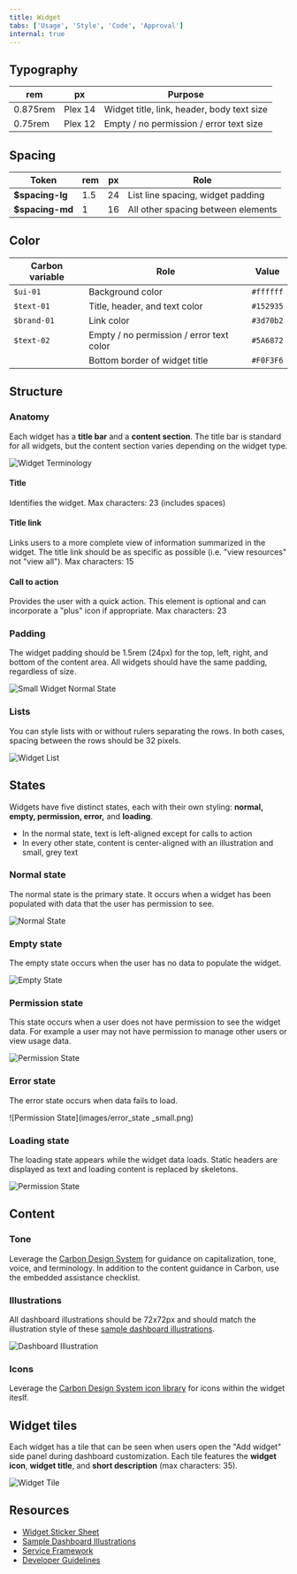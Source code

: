 ```yaml
---
title: Widget
tabs: ['Usage', 'Style', 'Code', 'Approval']
internal: true
---
```


## Typography

| rem      | px      | Purpose                          |
| -------- | ------- | -------      
| 0.875rem | Plex 14 | Widget title, link, header, body text size |
| 0.75rem  | Plex 12 | Empty / no permission / error text size



## Spacing

| Token            | rem   | px  | Role                                          |
| ---------------- | ----- | --- | --------------------------------------------- |
| **$spacing-lg**  | 1.5 | 24  | List line spacing, widget padding         |
| **$spacing-md**  | 1     | 16  | All other spacing between elements            |

## Color

| Carbon variable              | Role                      | Value         |
| ---------------------------- | --------------------------| ------------- |
| `$ui-01`                     | Background color          | `#ffffff`     |
| `$text-01` 						 | Title, header, and text color      | `#152935`     |
| `$brand-01`         			 | Link color | `#3d70b2`     |
| `$text-02`     			 | Empty / no permission / error text color      | `#5A6872`     |
|      			 | Bottom border of widget title    | `#F0F3F6`     |


## Structure

### Anatomy

Each widget has a <b>title bar</b> and a <b>content section</b>. The title bar is standard for all widgets, but the content section varies depending on the widget type. 



![Widget Terminology](images/widget_terminology.png)



#### Title
Identifies the widget. Max characters: 23 (includes spaces)

#### Title link
Links users to a more complete view of information summarized in the widget. The title link should be as specific as possible (i.e. "view resources" not "view all"). Max characters: 15

#### Call to action 
Provides the user with a quick action. This element is optional and can incorporate a "plus" icon if appropriate. Max characters: 23


### Padding

The widget padding should be 1.5rem (24px) for the top, left, right, and bottom of the content area. All widgets should have the same padding, regardless of size. 



![Small Widget Normal State](images/normal_state_small.png)




### Lists

You can style lists with or without rulers separating the rows. In both cases, spacing between the rows should be 32 pixels.



![Widget List](images/list_widget.png)



## States 

Widgets have five distinct states, each with their own styling: <b>normal, empty, permission, error,</b> and <b>loading</b>. 

- In the normal state, text is left-aligned except for calls to action
- In every other state, content is center-aligned with an illustration and small, grey text


### Normal state

The normal state is the primary state. It occurs when a widget has been populated with data that the user has permission to see. 



![Normal State](images/normal_state_small.png)



### Empty state

The empty state occurs when the user has no data to populate the widget. 



![Empty State](images/empty_state_small.png)



### Permission state


This state occurs when a user does not have permission to see the widget data. For example a user may not have permission to manage other users or view usage data.



![Permission State](images/permission_state_small.png)



### Error state

The error state occurs when data fails to load.



![Permission State](images/error_state _small.png)



### Loading state

The loading state appears while the widget data loads. Static headers are displayed as text and loading content is replaced by skeletons.



![Permission State](images/loading_state_small.png)



## Content

### Tone
Leverage the [Carbon Design System](https://www.carbondesignsystem.com) for guidance on capitalization, tone, voice, and terminology. In addition to the content guidance in Carbon, use the embedded assistance checklist.




### Illustrations

All dashboard illustrations should be 72x72px and should match the illustration style of these [sample dashboard illustrations](https://ibm.box.com/s/f2efq7ylbuwlfwnpwdqzk45c6mkz17bc). 



![Dashboard Illustration](images/small_empty_plain.png)




### Icons

Leverage the [Carbon Design System icon library](https://www.carbondesignsystem.com/guidelines/iconography/library) for icons within the widget iteslf. 


## Widget tiles

Each widget has a tile that can be seen when users open the "Add widget" side panel during dashboard customization. Each tile features the <b>widget icon</b>, <b>widget title</b>, and <b>short description</b> (max characters: 35).



![Widget Tile](images/widget_tile.png)



## Resources

- [Widget Sticker Sheet](https://ibm.box.com/s/02zbfphixjgjjz4wivr59t522rnyfy2d)
- [Sample Dashboard Illustrations](https://ibm.box.com/s/f2efq7ylbuwlfwnpwdqzk45c6mkz17bc)
- [Service Framework](https://cloud.ibm.com/docs/service-framework?topic=service-framework-user-experience-ux-#ux015-dashboard-widgets)
- [Developer Guidelines](https://cloud.ibm.com/docs/developing/get-coding/console-sdk?topic=onboarding-step1-build#step1-build)

